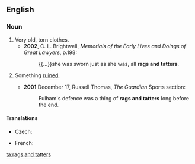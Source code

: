 ==English==
===Noun===
{{en-plural noun|head=[[rag]]s and [[tatter]]s}}

#Very old, torn clothes.
#*'''2002''',  C. L. Brightwell, ''Memorials of the Early Lives and Doings of Great Lawyers'', p.198:
#*:{{...}}she was sworn just as she was, all '''rags and tatters'''.
#{{lb|en|by extension|lang=en}} Something [[ruined]].
#*'''2001''' December 17, Russell Thomas, ''The Guardian'' Sports section:
#*:Fulham's defence was a thing of '''rags and tatters''' long before the end.

====Translations====
{{trans-top|very old, torn clothes}}
* Czech: {{t+|cs|hadry|m-p}}
{{trans-mid}}
* French: {{t+|fr|haillons|p}}
{{trans-bottom}}

[[ta:rags and tatters]]